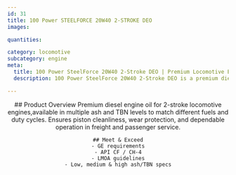 ```yaml
---
id: 31
title: 100 Power STEELFORCE 20W40 2-STROKE DEO
images:

quantities:

category: locomotive
subcategory: engine
meta:
  title: 100 Power SteelForce 20W40 2-Stroke DEO | Premium Locomotive Engine Oil
  description: 100 Power SteelForce 20W40 2-Stroke DEO is a premium diesel engine oil designed for 2-stroke locomotive engines. Formulated with multiple ash and TBN levels to suit different fuels and duty cycles, it ensures excellent piston cleanliness, superior wear protection, and dependable performance for freight and passenger service. Meets GE requirements, API CF / CH-4, and LMOA guidelines.

---
```


<Header>
    ## Product Overview
   Premium diesel engine oil for 2-stroke locomotive engines,available in multiple ash and TBN levels to match different fuels and duty cycles. Ensures piston cleanliness, wear protection, and dependable operation in freight and passenger service.

    ## Meet & Exceed
    - GE requirements
    - API CF / CH-4
    - LMOA guidelines
    - Low, medium & high ash/TBN specs

</Header>
